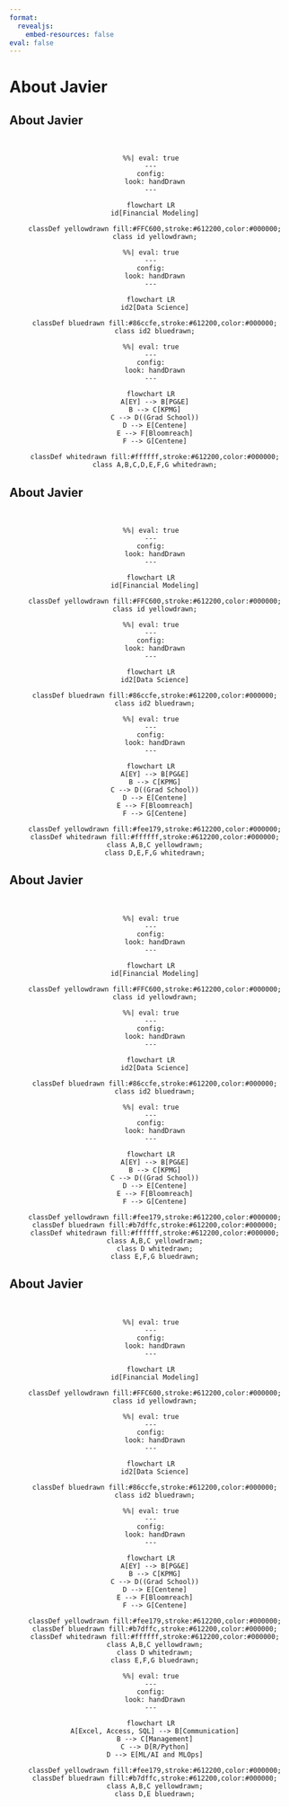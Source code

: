 ```yaml
---
format: 
  revealjs:
    embed-resources: false
eval: false
---
```


## {background-image="Big_Data_Tiny_Laptop.png" background-size="contain"}

# About Javier {background-color="#119BFE"}

## About Javier

<br>

:::: {layout="[[1,1], [1]]"}

::: {#finance}
::: {style="text-align: center"}
```mermaid
%%| eval: true
---
config:
  look: handDrawn
---

flowchart LR
  id[Financial Modeling]

  classDef yellowdrawn fill:#FFC600,stroke:#612200,color:#000000;
  class id yellowdrawn;
```

:::
:::

::: {#datascience}
::: {style="text-align: center"}
```mermaid
%%| eval: true
---
config:
  look: handDrawn
---

flowchart LR
  id2[Data Science]

  classDef bluedrawn fill:#86ccfe,stroke:#612200,color:#000000;
  class id2 bluedrawn;
```

:::
:::

::: {#career}
::: {style="text-align: center"}
```mermaid
%%| eval: true
---
config:
  look: handDrawn
---

flowchart LR
  A[EY] --> B[PG&E]
  B --> C[KPMG]
  C --> D((Grad School))
  D --> E[Centene]
  E --> F[Bloomreach]
  F --> G[Centene]

  classDef whitedrawn fill:#ffffff,stroke:#612200,color:#000000;
  class A,B,C,D,E,F,G whitedrawn;
```

:::
:::

::::

## About Javier

<br>

:::: {layout="[[1,1], [1]]"}

::: {#finance}
::: {style="text-align: center"}
```mermaid
%%| eval: true
---
config:
  look: handDrawn
---

flowchart LR
  id[Financial Modeling]

  classDef yellowdrawn fill:#FFC600,stroke:#612200,color:#000000;
  class id yellowdrawn;
```

:::
:::

::: {#datascience}
::: {style="text-align: center"}
```mermaid
%%| eval: true
---
config:
  look: handDrawn
---

flowchart LR
  id2[Data Science]

  classDef bluedrawn fill:#86ccfe,stroke:#612200,color:#000000;
  class id2 bluedrawn;
```

:::
:::

::: {#career}
::: {style="text-align: center"}
```mermaid
%%| eval: true
---
config:
  look: handDrawn
---

flowchart LR
  A[EY] --> B[PG&E]
  B --> C[KPMG]
  C --> D((Grad School))
  D --> E[Centene]
  E --> F[Bloomreach]
  F --> G[Centene]

  classDef yellowdrawn fill:#fee179,stroke:#612200,color:#000000;
  classDef whitedrawn fill:#ffffff,stroke:#612200,color:#000000;
  class A,B,C yellowdrawn;
  class D,E,F,G whitedrawn;
```

:::
:::

::::

## About Javier

<br>

:::: {layout="[[1,1], [1]]"}

::: {#finance}
::: {style="text-align: center"}
```mermaid
%%| eval: true
---
config:
  look: handDrawn
---

flowchart LR
  id[Financial Modeling]

  classDef yellowdrawn fill:#FFC600,stroke:#612200,color:#000000;
  class id yellowdrawn;
```

:::
:::

::: {#datascience}
::: {style="text-align: center"}
```mermaid
%%| eval: true
---
config:
  look: handDrawn
---

flowchart LR
  id2[Data Science]

  classDef bluedrawn fill:#86ccfe,stroke:#612200,color:#000000;
  class id2 bluedrawn;
```

:::
:::

::: {#career}
::: {style="text-align: center"}
```mermaid
%%| eval: true
---
config:
  look: handDrawn
---

flowchart LR
  A[EY] --> B[PG&E]
  B --> C[KPMG]
  C --> D((Grad School))
  D --> E[Centene]
  E --> F[Bloomreach]
  F --> G[Centene]

  classDef yellowdrawn fill:#fee179,stroke:#612200,color:#000000;
  classDef bluedrawn fill:#b7dffc,stroke:#612200,color:#000000;
  classDef whitedrawn fill:#ffffff,stroke:#612200,color:#000000;
  class A,B,C yellowdrawn;
  class D whitedrawn;
  class E,F,G bluedrawn;
```

:::
:::

::::

## About Javier

<br>

:::: {layout="[[1,1], [1], [1]]"}

::: {#finance}
::: {style="text-align: center"}
```mermaid
%%| eval: true
---
config:
  look: handDrawn
---

flowchart LR
  id[Financial Modeling]

  classDef yellowdrawn fill:#FFC600,stroke:#612200,color:#000000;
  class id yellowdrawn;
```

:::
:::

::: {#datascience}
::: {style="text-align: center"}
```mermaid
%%| eval: true
---
config:
  look: handDrawn
---

flowchart LR
  id2[Data Science]

  classDef bluedrawn fill:#86ccfe,stroke:#612200,color:#000000;
  class id2 bluedrawn;
```

:::
:::

::: {#career}
::: {style="text-align: center"}
```mermaid
%%| eval: true
---
config:
  look: handDrawn
---

flowchart LR
  A[EY] --> B[PG&E]
  B --> C[KPMG]
  C --> D((Grad School))
  D --> E[Centene]
  E --> F[Bloomreach]
  F --> G[Centene]

  classDef yellowdrawn fill:#fee179,stroke:#612200,color:#000000;
  classDef bluedrawn fill:#b7dffc,stroke:#612200,color:#000000;
  classDef whitedrawn fill:#ffffff,stroke:#612200,color:#000000;
  class A,B,C yellowdrawn;
  class D whitedrawn;
  class E,F,G bluedrawn;
```

:::
:::

::: {#skills}
::: {style="text-align: center"}
```mermaid
%%| eval: true
---
config:
  look: handDrawn
---

flowchart LR
  A[Excel, Access, SQL] --> B[Communication]
  B --> C[Management]
  C --> D[R/Python]
  D --> E[ML/AI and MLOps]

  classDef yellowdrawn fill:#fee179,stroke:#612200,color:#000000;
  classDef bluedrawn fill:#b7dffc,stroke:#612200,color:#000000;
  class A,B,C yellowdrawn;
  class D,E bluedrawn;
```

:::
:::

::::